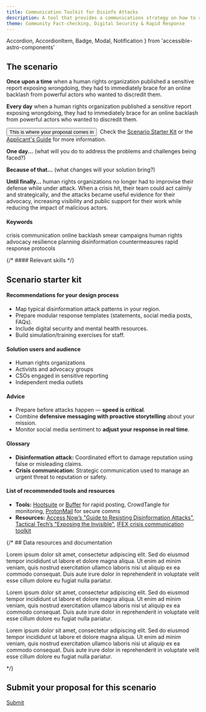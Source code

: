 ```yaml
---
title: Communication Toolkit for Disinfo Attacks
description: A tool that provides a communications strategy on how to respond when a CSO faces a coordinated disinformation attack.
theme: Community Fact-checking, Digital Security & Rapid Response
---
```


  Accordion,
  AccordionItem,
  Badge,
  Modal,
  Notification
} from 'accessible-astro-components'




## The scenario
**Once upon a time** when a human rights organization published a sensitive report exposing wrongdoing, they had to immediately brace for an online backlash from powerful actors who wanted to discredit them.

**Every day** when a human rights organization published a sensitive report exposing wrongdoing, they had to immediately brace for an online backlash from powerful actors who wanted to discredit them.

<button id="modal1-trigger" class="button">This is where your proposal comes in</button>&nbsp;
<Modal triggerId="modal1-trigger" title="What's expected of my proposal?">
Check the [Scenario Starter Kit](#scenario-starter-kit) or the <a href="../../#applicant-guide" target="_blank">Applicant's Guide</a> for more information.
</Modal>

**One day...** (what will you do to address the problems and challenges being faced?)

**Because of that...** (what changes will your solution bring?)

**Until finally...** human rights organizations no longer had to improvise their defense while under attack. When a crisis hit, their team could act calmly and strategically, and the attacks became useful evidence for their advocacy, increasing visibility and public support for their work while reducing the impact of malicious actors.

#### Keywords
<Badge type="info">crisis communication</Badge> <Badge type="info">online backlash</Badge> <Badge type="info">smear campaigns</Badge> <Badge type="info">human rights advocacy</Badge> <Badge type="info">resilience planning</Badge> <Badge type="info">disinformation countermeasures</Badge> <Badge type="info">rapid response protocols</Badge>

{/* #### Relevant skills
<span class="button has-icon"><Icon name="lucide:code-xml" /></span> */}

<BreakoutImage src="/scenarios/scenario-image-3.png" />

## Scenario starter kit
#### Recommendations for your design process 
- Map typical disinformation attack patterns in your region.
- Prepare modular response templates (statements, social media posts, FAQs).
- Include digital security and mental health resources.
- Build simulation/training exercises for staff.

#### Solution users and audience
- Human rights organizations
- Activists and advocacy groups
- CSOs engaged in sensitive reporting
- Independent media outlets

#### Advice
- Prepare before attacks happen — **speed is critical**.
- Combine **defensive messaging with proactive storytelling** about your mission.
- Monitor social media sentiment to **adjust your response in real time**.

#### Glossary
- **Disinformation attack:** Coordinated effort to damage reputation using false or misleading
claims.
- **Crisis communication:** Strategic communication used to manage an urgent threat to reputation
or safety.

#### List of recommended tools and resources
- **Tools:** [Hootsuite](https://www.hootsuite.com/?srsltid=AfmBOoqrcAv7WYDYCxhwVR9tfpYoOlgTHiwxfAHeUliO4bwkOQGX_1TC) or [Buffer](https://buffer.com/) for rapid posting, CrowdTangle for monitoring, [ProtonMail](https://proton.me/mail) for
secure comms
- **Resources:** [Access Now’s "Guide to Resisting Disinformation Attacks"](https://www.accessnow.org/publication/what-is-disinformation-how-to-stop-it/), [Tactical Tech’s
"Exposing the Invisible"](https://tacticaltech.org/projects/exposing-the-invisible/), [IFEX crisis communication toolkit](https://ifex.org/toolkits/organisational-toolkit/communications-strategy-toolkit/the-big-picture/)


{/* ## Data resources and documentation
<Accordion>
  <AccordionItem variant="chevron" title="Resource 1" >
    <p>
      Lorem ipsum dolor sit amet, consectetur adipiscing elit. Sed do eiusmod tempor incididunt ut labore et dolore magna aliqua. Ut enim ad minim veniam, quis nostrud exercitation ullamco laboris nisi ut aliquip ex ea commodo consequat. Duis aute irure dolor in reprehenderit in voluptate velit esse cillum dolore eu fugiat nulla pariatur.
    </p>
  </AccordionItem>
  <AccordionItem variant="chevron" title="Resource 2">
    <p>
      Lorem ipsum dolor sit amet, consectetur adipiscing elit. Sed do eiusmod tempor incididunt ut labore et dolore magna aliqua. Ut enim ad minim veniam, quis nostrud exercitation ullamco laboris nisi ut aliquip ex ea commodo consequat. Duis aute irure dolor in reprehenderit in voluptate velit esse cillum dolore eu fugiat nulla pariatur.
    </p>
  </AccordionItem>
  <AccordionItem variant="chevron" title="Resource 3">
    <p>
      Lorem ipsum dolor sit amet, consectetur adipiscing elit. Sed do eiusmod tempor incididunt ut labore et dolore magna aliqua. Ut enim ad minim veniam, quis nostrud exercitation ullamco laboris nisi ut aliquip ex ea commodo consequat. Duis aute irure dolor in reprehenderit in voluptate velit esse cillum dolore eu fugiat nulla pariatur.
    </p>
  </AccordionItem>
</Accordion> */}

## Submit your proposal for this scenario

<a href="#" class="text-center text-2xl button has-icon">
  Submit
  <Icon name="lucide:arrow-right" />
</a>
